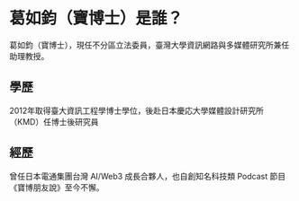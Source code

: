 # 葛如鈞（寶博士）是誰？

葛如鈞（寶博士），現任不分區立法委員，臺灣大學資訊網路與多媒體研究所兼任助理教授。

## 學歷

2012年取得臺大資訊工程學博士學位，後赴日本慶応大學媒體設計研究所（KMD）任博士後研究員

## 經歷

曾任日本電通集團台灣 AI/Web3 成長合夥人，也自創知名科技類 Podcast 節目《寶博朋友說》至今不懈。
